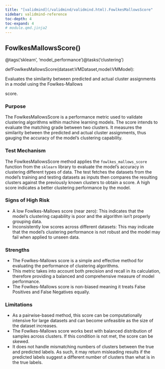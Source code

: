 ```yaml
---
title: "[validmind](/validmind/validmind.html).FowlkesMallowsScore"
sidebar: validmind-reference
toc-depth: 4
toc-expand: 4
# module.qmd.jinja2
---
```


<!-- function.qmd.jinja2 -->

## FowlkesMallowsScore[()]{.muted}

<!-- signatures.jinja2 -->

::: {.signature}

<span class="decorators"><span class="decorator">@<span class="n">tags(<span class="s">'sklearn'</span>, <span class="s">'model_performance'</span>)</span></span><span class="decorator">@<span class="n">tasks(<span class="s">'clustering'</span>)</span></span></span>

<span class="kw">def</span><span class="name">FowlkesMallowsScore</span>(<span class="params"><span class="n">dataset</span><span class="p">:</span><span class="n">VMDataset</span><span class="muted">,</span></span><span class="params"><span class="n">model</span><span class="p">:</span><span class="n">VMModel</span></span>):

:::

<!-- docstring.jinja2 -->

Evaluates the similarity between predicted and actual cluster assignments in a model using the Fowlkes-Mallows

score.

### Purpose

The FowlkesMallowsScore is a performance metric used to validate clustering algorithms within machine learning models. The score intends to evaluate the matching grade between two clusters. It measures the similarity between the predicted and actual cluster assignments, thus gauging the accuracy of the model's clustering capability.

### Test Mechanism

The FowlkesMallowsScore method applies the `fowlkes_mallows_score` function from the `sklearn` library to evaluate the model's accuracy in clustering different types of data. The test fetches the datasets from the model's training and testing datasets as inputs then compares the resulting clusters against the previously known clusters to obtain a score. A high score indicates a better clustering performance by the model.

### Signs of High Risk

- A low Fowlkes-Mallows score (near zero): This indicates that the model's clustering capability is poor and the algorithm isn't properly grouping data.
- Inconsistently low scores across different datasets: This may indicate that the model's clustering performance is not robust and the model may fail when applied to unseen data.

### Strengths

- The Fowlkes-Mallows score is a simple and effective method for evaluating the performance of clustering algorithms.
- This metric takes into account both precision and recall in its calculation, therefore providing a balanced and comprehensive measure of model performance.
- The Fowlkes-Mallows score is non-biased meaning it treats False Positives and False Negatives equally.

### Limitations

- As a pairwise-based method, this score can be computationally intensive for large datasets and can become unfeasible as the size of the dataset increases.
- The Fowlkes-Mallows score works best with balanced distribution of samples across clusters. If this condition is not met, the score can be skewed.
- It does not handle mismatching numbers of clusters between the true and predicted labels. As such, it may return misleading results if the predicted labels suggest a different number of clusters than what is in the true labels.
